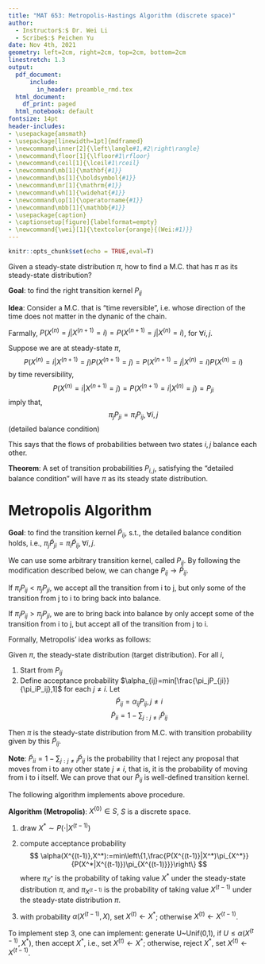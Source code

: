```yaml
---
title: "MAT 653: Metropolis-Hastings Algorithm (discrete space)"
author:
  - Instructor$:$ Dr. Wei Li
  - Scribe$:$ Peichen Yu  
date: Nov 4th, 2021
geometry: left=2cm, right=2cm, top=2cm, bottom=2cm
linestretch: 1.3
output:
  pdf_document: 
      include:
        in_header: preamble_rmd.tex
  html_document:
    df_print: paged
  html_notebook: default
fontsize: 14pt
header-includes:
- \usepackage{amsmath}
- \usepackage[linewidth=1pt]{mdframed}
- \newcommand\inner[2]{\left\langle#1,#2\right\rangle}
- \newcommand\floor[1]{\lfloor#1\rfloor}
- \newcommand\ceil[1]{\lceil#1\rceil}
- \newcommand\mb[1]{\mathbf{#1}}
- \newcommand\bs[1]{\boldsymbol{#1}}
- \newcommand\mr[1]{\mathrm{#1}}
- \newcommand\wh[1]{\widehat{#1}}
- \newcommand\op[1]{\operatorname{#1}}
- \newcommand\mbb[1]{\mathbb{#1}}
- \usepackage{caption}
- \captionsetup[figure]{labelformat=empty}
- \newcommand{\wei}[1]{\textcolor{orange}{(Wei:#1)}}
---
```

```r
knitr::opts_chunk$set(echo = TRUE,eval=T)
```
<script type="text/x-mathjax-config">
MathJax.Hub.Config({
  TeX: { equationNumbers: { autoNumber: "AMS" } }
});
</script>


Given a steady-state distribution $\pi$, how to find a M.C. that has $\pi$ as its steady-state distribution?

**Goal**: to find the right transition kernel $P_{ij}$

**Idea**: Consider a M.C. that is "time reversible", i.e. whose direction of the time does not matter in the dynanic of the chain. 

Farmally, $P(X^{(n)}=j|X^{(n+1)}=i)=P(X^{(n+1)}=j|X^{(n)}=i)$, for $\forall i,j$. 

Suppose we are at steady-state $\pi$,
$$
P(X^{(n)}=i|X^{(n+1)}=j)P(X^{(n+1)}=j)=P(X^{(n+1)}=j|X^{(n)}=i)P(X^{(n)}=i)
$$
by time reversibility, 
$$
P(X^{(n)}=i|X^{(n+1)}=j)=P(X^{(n+1)}=i|X^{(n)}=j)=P_{ji}
$$
imply that,
$$
\pi_jP_{ji}=\pi_iP_{ij}, \forall i,j 
$$
(detailed balance condition)

This says that the flows of probabilities between two states $i, j$ balance each other.

**Theorem**: A set of transition probabilities $P_{i,j}$, satisfying the "detailed balance condition" will have $\pi$ as its steady state distribution.

\begin{mdframed}
Proof: $\sum_i\pi_iP_{ij}=\sum_i\pi_jP_{ji}=\pi_j\sum_iP_{ji}=\pi_j \times 1=\pi_j$
\end{mdframed}


# Metropolis Algorithm

**Goal**: to find the transition kernel $\tilde{P}_{ij}$, s.t., the detailed balance condition holds, i.e.,  $\pi_j\tilde{P}_{ji}=\pi_i\tilde{P}_{ij},\forall i,j$.

We can use some arbitrary transition kernel, called ${P}_{ij}$. By following the modification described below, we can change $P_{ij} \rightarrow \tilde{P}_{ij}$. 

If $\pi_iP_{ij}<\pi_jP_{ji}$, we accept all the transition from i to j, but only some of the transition from j to i to bring back into balance.

If $\pi_iP_{ij}>\pi_jP_{ji}$, we are to bring back into balance by only accept some of the transition from i to j, but accept all of the transition from j to i.

Formally, Metropolis' idea works as follows: 

Given $\pi$, the steady-state distribution (target distribution). For all $i$, 

(1) Start from $P_{ij}$
(2) Define acceptance probability $\alpha_{ij}=min[\frac{\pi_jP_{ji}}{\pi_iP_ij},1]$ for each $j\neq i$. Let 
$$
\tilde{P}_{ij}=\alpha_{ij}P_{ij},  j \neq i
$$
$$
\tilde{P}_{ii}=1-\sum_{j:j\neq i}\tilde{P}_{ij}
$$

Then $\pi$ is the steady-state distribution from M.C. with transition probability given by this $\tilde{P}_{ij}$.

\begin{mdframed}
Proof: 
\end{mdframed}

**Note**: $\tilde{P}_{ii}=1-\sum_{j:j\neq i}\tilde{P}_{ij}$ is the probability that I reject any proposal that moves from i to any other state $j\neq i$, that is, it is the probability of moving from i to i itself. We can prove that our $\tilde{P}_{ij}$ is well-defined transition kernel.
\begin{mdframed}
Check: $1\geq \tilde{P}_{ij}\geq0$, $\sum_j\tilde{P}_{ij}=\sum_j\tilde{P}_{ij}=\tilde{P}_{ii}+\sum_{j:j\neq i}\tilde{P}_{ij}=1-\sum_{j:j\neq i}\tilde{P}_{ij}+\sum_{j:j\neq i}\tilde{P}_{ij}=1$
\end{mdframed}

The following algorithm implements above procedure. 

**Algorithm (Metropolis)**: $X^{(0)}\in S$, $S$ is a discrete space.

1. draw $X^* \sim P(\cdot|X^{(t-1)})$

2. compute acceptance probability
$$
\alpha(X^{(t-1)},X^*):=min\left\{1,\frac{P(X^{(t-1)}|X^*)\pi_{X^*}}{P(X^*|X^{(t-1)})\pi_{X^{(t-1)}}}\right\}
$$
where $\pi_{X^*}$ is the probability of taking value $X^*$ under the steady-state distribution $\pi$, and $\pi_{X^{(t-1)}}$ is the probability of taking value $X^{(t-1)}$ under the steady-state distribution $\pi$. 
3. with probability $\alpha(X^{(t-1)},X)$, set $X^{(t)}\leftarrow X^*$; otherwise $X^{(t)}\leftarrow X^{(t-1)}$.

To implement step 3, one can implement: generate U~Unif(0,1), if $U \leq \alpha(X^{(t-1)},X^*)$, then accept $X^*$, i.e., set $X^{(t)}\leftarrow X^*$; otherwise, reject $X^*$, set  $X^{(t)}\leftarrow X^{(t-1)}$.